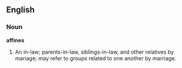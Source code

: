 ==English==

===Noun===
'''affines'''
#An in-law; parents-in-law, siblings-in-law, and other relatives by mariage; may refer to groups related to one another by marriage.